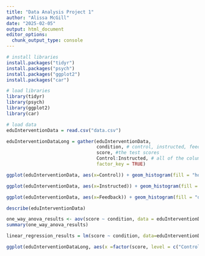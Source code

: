```yaml
---
title: "Data Analysis Project 1"
author: "Alissa McGill"
date: "2025-02-05"
output: html_document
editor_options: 
  chunk_output_type: console
---
```


```r

# install libraries 
install.packages("tidyr")
install.packages("psych")
install.packages("ggplot2")
install.packages("car")

# load libraries
library(tidyr)
library(psych)
library(ggplot2)
library(car)

```

```r
# load data
eduInterventionData = read.csv("data.csv")

eduInterventionDataLong = gather(eduInterventionData,
                                 condition, # control, instructed, feedback
                                 score, #the test scores
                                 Control:Instructed, # all of the columns from Control to Instructed
                                 factor_key = TRUE)

```

```r

ggplot(eduInterventionData, aes(x=Control)) + geom_histogram(fill = "hotpink2")

ggplot(eduInterventionData, aes(x=Instructed)) + geom_histogram(fill = "darkorchid2")

ggplot(eduInterventionData, aes(x=Feedback)) + geom_histogram(fill = "deepskyblue1")

```

```r

describe(eduInterventionData)

```

```r

one_way_anova_results <- aov(score ~ condition, data = eduInterventionDataLong)
summary(one_way_anova_results)

```

```r

linear_regression_results = lm(score ~ condition, data=eduInterventionDataLong) ; summary(linear_regression_results)

```

```r

ggplot(eduInterventionDataLong, aes(x =factor(score, level = c("Control","Instructed", "Feedback")), y = score, fill = condition)) + geom_violin(alpha = 0.4) + geom_jitter(aes(color = condition), position = position_jitterdodge()) + xlab("") + ylab("Score")

```